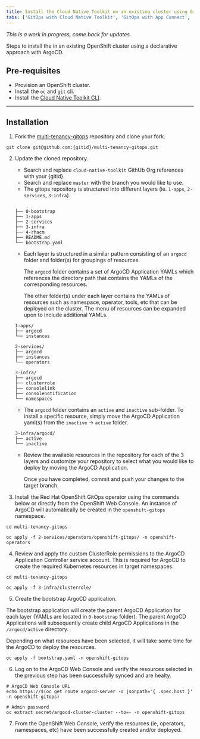 ```yaml
---
title: Install the Cloud Native Toolkit on an existing cluster using GitOps
tabs: ['GitOps with Cloud Native Toolkit', 'GitOps with App Connect', 'GitOps with API Connect']
---
```



<PageDescription>

_This is a work in progress, come back for updates._

Steps to install the <Globals name="shortName" /> in an existing OpenShift cluster using a declarative approach with ArgoCD.

</PageDescription>

## Pre-requisites
  - Provision an OpenShift cluster.
  - Install the `oc` and `git` cli.
  - Install the [Cloud Native Toolkit CLI](https://cloudnativetoolkit.dev/getting-started/cli).

---

## Installation
1. Fork the [multi-tenancy-gitops](https://github.com/cloud-native-toolkit/multi-tenancy-gitops) repository and clone your fork.
  ```shell script
  git clone git@github.com:{gitid}/multi-tenancy-gitops.git
  ```

2. Update the cloned repository.

    - Search and replace `cloud-native-toolkit` GithUb Org references with your {gitid}.
    - Search and replace `master` with the branch you would like to use.
    - The gitops repository is structured into different layers (ie. `1-apps`, `2-services`, `3-infra`).

    ```
        .
    ├── 0-bootstrap
    ├── 1-apps
    ├── 2-services
    ├── 3-infra
    ├── 4-rhacm
    ├── README.md
    └── bootstrap.yaml
    ```

    - Each layer is structured in a similar pattern consisting of an `argocd` folder and folder(s) for groupings of resources.

      The `argocd` folder contains a set of ArgoCD Application YAMLs which references the directory path that contains the YAMLs of the corresponding resources.

      The other folder(s) under each layer contains the YAMLs of resources such as namespace, operator, tools, etc that can be deployed on the cluster.
      The menu of resources can be expanded upon to include additional YAMLs.

    ```
    1-apps/
    ├── argocd
    └── instances

    2-services/
    ├── argocd
    ├── instances
    └── operators

    3-infra/
    ├── argocd
    ├── clusterrole
    ├── consolelink
    ├── consolenotification
    └── namespaces
    ```

    - The `argocd` folder contains an `active` and `inactive` sub-folder.  To install a specific resource, simply move the ArgoCD Application yaml(s) from the `inactive` -> `active` folder.

    ```
    3-infra/argocd/
    ├── active
    └── inactive
    ```

    - Review the available resources in the repository for each of the 3 layers and customize your repository to select what you would like to deploy by moving the ArgoCD Application.

      Once you have completed, commit and push your changes to the target branch.

3. Install the Red Hat OpenShift GitOps operator using the commands below or directly from the OpenShift Web Console.  An instance of ArgoCD will automatically be created in the `openshift-gitops` namespace.
  ```shell script
  cd multi-tenancy-gitops

  oc apply -f 2-services/operators/openshift-gitops/ -n openshift-operators
  ```

4. Review and apply the custom ClusterRole permissions to the ArgoCD Application Controller service account.  This is required for ArgoCD to create the required Kubernetes resources in target namespaces.
  ```shell script
  cd multi-tenancy-gitops

  oc apply -f 3-infra/clusterrole/
  ```

5. Create the bootstrap ArgoCD application.

  The bootstrap application will create the parent ArgoCD Application for each layer (YAMLs are located in `0-bootstrap` folder).
  The parent ArgoCD Applications will subsequently create child ArgoCD Applications in the `/argocd/active` directory.

  Depending on what resources have been selected, it will take some time for the ArgoCD to deploy the resources.
 ```shell script
 oc apply -f bootstrap.yaml -n openshift-gitops
 ```

6. Log on to the ArgoCD Web Console and verify the resources selected in the previous step has been successfully synced and are healty.
  ```
  # ArgoCD Web Console URL
  echo https://$(oc get route argocd-server -o jsonpath='{ .spec.host }' -n openshift-gitops)

  # Admin password
  oc extract secret/argocd-cluster-cluster --to=- -n openshift-gitops
  ```

7. From the OpenShift Web Console, verify the resources (ie, operators, namespaces, etc) have been successfully created and/or deployed.
